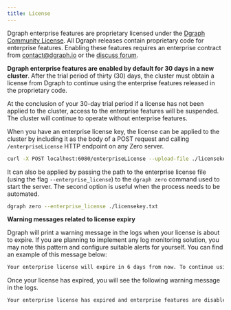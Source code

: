 ```yaml
---
title: License
---
```


Dgraph enterprise features are proprietary licensed under the [Dgraph Community
License][dcl]. All Dgraph releases contain proprietary code for enterprise
features. Enabling these features requires an enterprise contract from
[contact@dgraph.io](mailto:contact@dgraph.io) or the
[discuss forum](https://discuss.dgraph.io).

**Dgraph enterprise features are enabled by default for 30 days in a new
cluster**. After the trial period of thirty (30) days, the cluster must obtain a
license from Dgraph to continue using the enterprise features released in the
proprietary code.

<Note>
  At the conclusion of your 30-day trial period if a license has not been
  applied to the cluster, access to the enterprise features will be suspended.
  The cluster will continue to operate without enterprise features.
</Note>

When you have an enterprise license key, the license can be applied to the
cluster by including it as the body of a POST request and calling
`/enterpriseLicense` HTTP endpoint on any Zero server.

```sh
curl -X POST localhost:6080/enterpriseLicense --upload-file ./licensekey.txt
```

It can also be applied by passing the path to the enterprise license file (using
the flag `--enterprise_license`) to the `dgraph zero` command used to start the
server. The second option is useful when the process needs to be automated.

```sh
dgraph zero --enterprise_license ./licensekey.txt
```

**Warning messages related to license expiry**

Dgraph will print a warning message in the logs when your license is about to
expire. If you are planning to implement any log monitoring solution, you may
note this pattern and configure suitable alerts for yourself. You can find an
example of this message below:

```sh
Your enterprise license will expire in 6 days from now. To continue using enterprise features after 6 days from now, apply a valid license. To get a new license, contact us at https://dgraph.io/contact.
```

Once your license has expired, you will see the following warning message in the
logs.

```sh
Your enterprise license has expired and enterprise features are disabled. To continue using enterprise features, apply a valid license. To receive a new license, contact us at https://dgraph.io/contact.
```

[dcl]: https://github.com/hypermodeinc/dgraph/blob/main/licenses/DCL.txt

